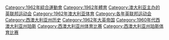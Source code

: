 [[Category:1962年綜合運動會|Category:1962年綜合運動會]]
[[Category:1962年體育|Category:1962年體育]]
[[Category:澳大利亚主办的英联邦运动会|Category:澳大利亚主办的英联邦运动会]]
[[Category:1962年澳大利亚体育|Category:1962年澳大利亚体育]]
[[Category:各年英联邦运动会|Category:各年英联邦运动会]]
[[Category:西澳大利亚州历史|Category:西澳大利亚州历史]]
[[Category:1962年大英帝国|Category:1962年大英帝国]]
[[Category:1960年代西澳大利亚州珀斯|Category:1960年代西澳大利亚州珀斯]]
[[Category:西澳大利亚州体育比赛|Category:西澳大利亚州体育比赛]]
[[Category:西澳大利亚州珀斯体育比赛|Category:西澳大利亚州珀斯体育比赛]]